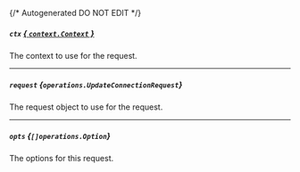 {/* Autogenerated DO NOT EDIT  */}

##### `ctx` [*{ `context.Context` }*](https://pkg.go.dev/context#Context)
The context to use for the request.

---
##### `request` *{`operations.UpdateConnectionRequest`}*
The request object to use for the request.
<Collapsible openLabel={Labels.showProperties} closeLabel={Labels.hideProperties}>
    <UpdateConnectionRequest/>
</Collapsible>

---
##### `opts` *{`[]operations.Option`}*
The options for this request.


